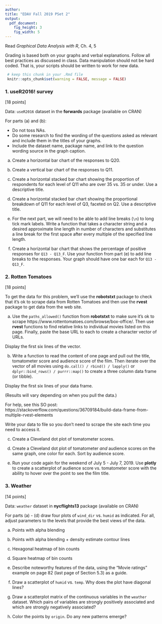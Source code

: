 ```yaml
---
author:
title: "EDAV Fall 2019 PSet 2"
output: 
  pdf_document: 
    fig_height: 3
    fig_width: 5
---
```


Read *Graphical Data Analysis with R*, Ch. 4, 5

Grading is based both on your graphs and verbal explanations. Follow all best practices as discussed in class. Data manipulation should not be hard coded. That is, your scripts should be written to work for new data.

```r
 # keep this chunk in your .Rmd file
 knitr::opts_chunk$set(warning = FALSE, message = FALSE)
```
    
### 1. useR2016! survey

[18 points]

Data: `useR2016` dataset in the **forwards** package (available on CRAN)

For parts (a) and (b):

* Do not toss NAs.
* Do some research to find the wording of the questions asked as relevant and include them in the titles of your graphs.
* Include the dataset name, package name, and link to the question wording source in the graph caption.

(a) Create a horizontal bar chart of the responses to Q20.


(b) Create a vertical bar chart of the responses to Q11.


(c) Create a horizontal stacked bar chart showing the proportion of respondents for each level of Q11 who are over 35 vs. 35 or under. Use a descriptive title. 


(d) Create a horizontal stacked bar chart showing the proportional breakdown of Q11 for each level of Q3, faceted on Q2. Use a descriptive title. 


(e) For the next part, we will need to be able to add line breaks (`\n`) to long tick mark labels. Write a function that takes a character string and a desired approximate line length in number of characters and substitutes a line break for the first space after every multiple of the specified line length.


(f) Create a horizontal bar chart that shows the percentage of positive responses for `Q13 - Q13_F`. Use your function from part (e) to add line breaks to the responses. Your graph should have one bar each for `Q13 - Q13_F`.


### 2. Rotten Tomatoes

[18 points]

To get the data for this problem, we'll use the **robotstxt** package to check that it's ok to scrape data from Rotten Tomatoes and then use the **rvest** package to get data from the web site.

(a) Use the `paths_allowed()` function from **robotstxt** to make sure it's ok to scrape https://www.rottentomatoes.com/browse/box-office/. Then use **rvest** functions to find relative links to individual movies listed on this page. Finally, paste the base URL to each to create a character vector of URLs.

Display the first six lines of the vector.

(b) Write a function to read the content of one page and pull out the title, tomatometer score and audience score of the film. Then iterate over the vector of all movies using `do.call() / rbind() / lapply()` or `dplyr::bind_rows() / purrr::map()` to create a three column data frame (or tibble).

Display the first six lines of your data frame.

(Results will vary depending on when you pull the data.)
 
For help, see this SO post: https://stackoverflow.com/questions/36709184/build-data-frame-from-multiple-rvest-elements

Write your data to file so you don't need to scrape the site each time you need to access it.

(c) Create a Cleveland dot plot of tomatometer scores.


(d) Create a Cleveland dot plot of tomatometer *and* audience scores on the same graph, one color for each. Sort by audience score.


(e) Run your code again for the weekend of July 5 - July 7, 2019. Use **plotly** to create a scatterplot of audience score vs. tomatometer score with the ability to hover over the point to see the film title.

### 3. Weather

[14 points]

Data: `weather` dataset in **nycflights13** package (available on CRAN)


For parts (a) - (d) draw four plots of `wind_dir` vs. `humid` as indicated. For all, adjust parameters to the levels that provide the best views of the data.

(a) Points with alpha blending


(b) Points with alpha blending + density estimate contour lines

(c) Hexagonal heatmap of bin counts

(d) Square heatmap of bin counts 

(e) Describe noteworthy features of the data, using the "Movie ratings" example on page 82 (last page of Section 5.3) as a guide.  

(f) Draw a scatterplot of `humid` vs. `temp`. Why does the plot have diagonal lines?



(g) Draw a scatterplot matrix of the continuous variables in the `weather` dataset. Which pairs of variables are strongly positively associated and which are strongly negatively associated?

(h) Color the points by `origin`.  Do any new patterns emerge?



